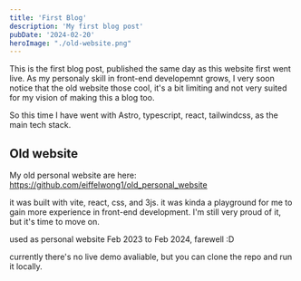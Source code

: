 ```yaml
---
title: 'First Blog'
description: 'My first blog post'
pubDate: '2024-02-20'
heroImage: "./old-website.png"
---
```



This is the first blog post, published the same day as this website first went live. As my personaly skill in front-end developemnt grows, I very soon notice that the old website those cool, it's a bit limiting and not very suited for my vision of making this a blog too.

So this time I have went with Astro, typescript, react, tailwindcss, as the main tech stack.


## Old website

My old personal website are here: https://github.com/eiffelwong1/old_personal_website

<Picture src={oldWebPic} alt="three.js section of my old website" alt="my old website; the 3js section" />

it was built with vite, react, css, and 3js. it was kinda a playground for me to gain more experience in front-end development. I'm still very proud of it, but it's time to move on.

used as personal website Feb 2023 to Feb 2024, farewell :D

currently there's no live demo avaliable, but you can clone the repo and run it locally.